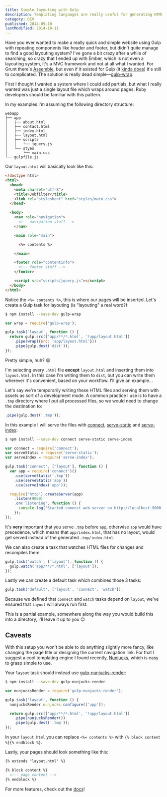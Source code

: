 ```yaml
---
title: Simple layouting with Gulp
description: Templating languages are really useful for generating HTML, learn how to use a simple Gulp plugin to start building a website.
category: DEV
published: 2014-09-10
lastModified: 2014-10-11
---
```


Have you ever wanted to make a really quick and simple website using Gulp with
repeating components like header and footer, but didn't quite manage to find a
good layouting system? I've gone a bit crazy after a while of searching, so
crazy that I ended up with Ember, which is not even a layouting system, it's a
MVC framework and not at all what I wanted. For Grunt there's
[Assemble][assemble], but even if it existed for Gulp (it [kinda
does][gulp-assemble]) it's still to complicated. The solution is really dead
simple—[gulp-wrap][gulp-wrap].

First I thought I wanted a system where I could add partials, but what I really
wanted was just a single layout file which wraps around pages. Ruby developers
should be familiar with this pattern.

In my examples I'm assuming the following directory structure:

```
webapp
├── app
│   ├── about.html
│   ├── contact.html
│   ├── index.html
│   ├── layout.html
│   ├── scripts
│   │   └── jquery.js
│   └── styes
│       └── main.css
└── gulpfile.js
```

Our `layout.html` will basically look like this:

```html
<!doctype html>
<html>
  <head>
    <meta charset="utf-8">
    <title>Jobfilter</title>
    <link rel="stylesheet" href="styles/main.css">
  </head>

  <body>
    <nav role="navigation">
      <!-- navigation stuff -->
    </nav>

    <main role="main">

      <%= contents %>

    </main>

    <footer role="contentinfo">
      <!-- footer stuff -->
    </footer>

    <script src="scripts/jquery.js"></script>
  </body>
</html>
```

Notice the `<%= contents %>`, this is where our pages will be inserted. Let's
create a Gulp task for layouting (is "layouting" a real word?):

```bash
$ npm install --save-dev gulp-wrap
```

```js
var wrap = require('gulp-wrap');

gulp.task('layout', function () {
  return gulp.src(['app/**/*.html', '!app/layout.html'])
    .pipe(wrap({src: 'app/layout.html'}))
    .pipe(gulp.dest('dist'));
});
```

Pretty simple, huh? :smiley:

I'm selecting every `.html` file **except** `layout.html` and inserting them
into `layout.html`. In this case I'm writing them to `dist`, but you can write
them wherever it's convenient, based on your workflow. I'll give an example…

Let's say we're temporarily writing these HTML files and serving them with
assets as sort of a development mode. A common practice I use is to have a
`.tmp` directory where I put all processed files, so we would need to change the
destination to:

```js
.pipe(gulp.dest('.tmp'));
```

In this example I will serve the files with [connect][connect],
[serve-static][serve-static] and [serve-index][serve-index]:

```bash
$ npm install --save-dev connect serve-static serve-index
```

```js
var connect = require('connect');
var serveStatic = require('serve-static');
var serveIndex = require('serve-index');

gulp.task('connect', ['layout'], function () {
  var app = require('connect')()
    .use(serveStatic('.tmp'))
    .use(serveStatic('app'))
    .use(serveIndex('app'));

  require('http').createServer(app)
    .listen(9000)
    .on('listening', function () {
      console.log('Started connect web server on http://localhost:9000');
    });
});
```

It's **very** important that you serve `.tmp` before `app`, otherwise `app`
would have precedence, which means that `app/index.html`, that has no layout,
would get served instead of the generated `.tmp/index.html`.

We can also create a task that watches HTML files for changes and recompiles
them:

```js
gulp.task('watch', ['layout'], function () {
  gulp.watch('app/**/*.html', ['layout']);
});
```

Lastly we can create a default task which combines those 3 tasks:

```js
gulp.task('default', ['layout', 'connect', 'watch']);
```

Because we defined that `connect` and `watch` tasks depend on `layout`, we've
ensured that `layout` will always run first.

This is a partial example, somewhere along the way you would build this into a
directory, I'll leave it up to you :wink:

## Caveats

With this setup you won't be able to do anything slightly more fancy, like
changing the page title or designing the current navigation link. For that I
suggest a cool templating engine I found recently, [Nunjucks][nunjucks], which
is easy to grasp simple to use.

Your `layout` task should instead use
[gulp-nunjucks-render][gulp-nunjucks-render]:

```bash
$ npm install --save-dev gulp-nunjucks-render
```

```js
var nunjucksRender = require('gulp-nunjucks-render');

gulp.task('layout', function () {
  nunjucksRender.nunjucks.configure(['app']);

  return gulp.src(['app/**/*.html', '!app/layout.html'])
    .pipe(nunjucksRender())
    .pipe(gulp.dest('.tmp'));
});
```

In your `layout.html` you can replace `<%= contents %>` with `{% block content
%}{% endblock %}`.

Lastly, your pages should look something like this:

```html
{% extends "layout.html" %}

{% block content %}
  <!-- page content -->
{% endblock %}
```

For more features, check out the [docs][nunjucks-docs]!

[assemble]:             https://assemble.io/
[gulp-assemble]:        https://github.com/assemble/gulp-assemble
[gulp-wrap]:            https://github.com/adamayres/gulp-wrap
[connect]:              https://github.com/senchalabs/connect
[serve-static]:         https://github.com/expressjs/serve-static
[serve-index]:          https://github.com/expressjs/serve-index
[nunjucks]:             https://mozilla.github.io/nunjucks/
[nunjucks-docs]:        https://mozilla.github.io/nunjucks/templating.html
[gulp-nunjucks-render]: https://github.com/carlitoplatanito/gulp-nunjucks-render
